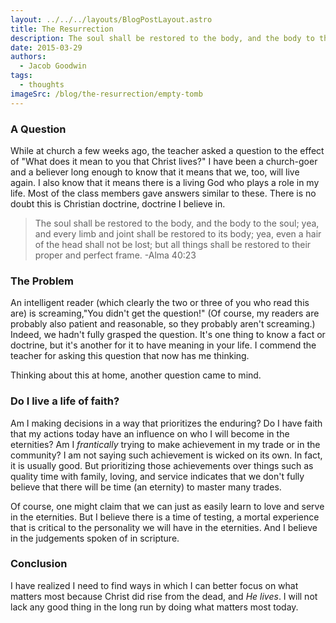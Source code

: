 ```yaml
---
layout: ../../../layouts/BlogPostLayout.astro
title: The Resurrection
description: The soul shall be restored to the body, and the body to the soul
date: 2015-03-29
authors:
  - Jacob Goodwin
tags:
  - thoughts
imageSrc: /blog/the-resurrection/empty-tomb
---
```



### A Question

While at church a few weeks ago, the teacher asked a question to the effect of "What does it mean to you that Christ lives?" I have been a church-goer and a believer long enough to know that it means that we, too, will live again. I also know that it means there is a living God who plays a role in my life. Most of the class members gave answers similar to these. There is no doubt this is Christian doctrine, doctrine I believe in.

> The soul shall be restored to the body, and the body to the soul; yea, and every limb and joint shall be restored to its body; yea, even a hair of the head shall not be lost; but all things shall be restored to their proper and perfect frame. -Alma 40:23

### The Problem

An intelligent reader (which clearly the two or three of you who read this are) is screaming,"You didn't get the question!" (Of course, my readers are probably also patient and reasonable, so they probably aren't screaming.) Indeed, we hadn't fully grasped the question. It's one thing to know a fact or doctrine, but it's another for it to have meaning in your life. I commend the teacher for asking this question that now has me thinking.

Thinking about this at home, another question came to mind.

### Do I live a life of faith?

Am I making decisions in a way that prioritizes the enduring? Do I have faith that my actions today have an influence on who I will become in the eternities? Am I _frantically_ trying to make achievement in my trade or in the community? I am not saying such achievement is wicked on its own. In fact, it is usually good. But prioritizing those achievements over things such as quality time with family, loving, and service indicates that we don't fully believe that there will be time (an eternity) to master many trades.

Of course, one might claim that we can just as easily learn to love and serve in the eternities. But I believe there is a time of testing, a mortal experience that is critical to the personality we will have in the eternities. And I believe in the judgements spoken of in scripture.

### Conclusion

I have realized I need to find ways in which I can better focus on what matters most because Christ did rise from the dead, and _He lives_. I will not lack any good thing in the long run by doing what matters most today.

<BlogImage
  path="images/blog/the-resurrection"
  name="empty-tomb"
  caption="If in this life only we have hope in Christ, we are of all men most miserable. But now is Christ risen from the dead, and become the first fruits of them that slept. - 1 Corinthians 15:19-20"
/>
